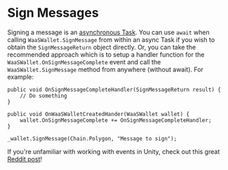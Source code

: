# Sign Messages

Signing a message is an [asynchronous Task](https://medium.com/@sonusprocks/async-await-in-c-unity-explained-in-easy-words-571ebb6a9369). You can use `await` when calling `WaaSWallet.SignMessage` from within an async Task if you wish to obtain the `SignMessageReturn` object directly. Or, you can take the recommended approach which is to setup a handler function for the `WaaSWallet.OnSignMessageComplete` event and call the `WaaSWallet.SignMessage` method from anywhere (without await). For example:
```
public void OnSignMessageCompleteHandler(SignMessageReturn result) {
    // Do something
}

public void OnWaaSWalletCreatedHander(WaaSWallet wallet) {
    wallet.OnSignMessageComplete += OnSignMessageCompleteHandler;
}
```

```
_wallet.SignMessage(Chain.Polygon, "Message to sign");
```

If you're unfamiliar with working with events in Unity, check out this great [Reddit post](https://www.reddit.com/r/gamedev/comments/u3hz2v/how_to_use_events_a_supersimple_unity_example/)!